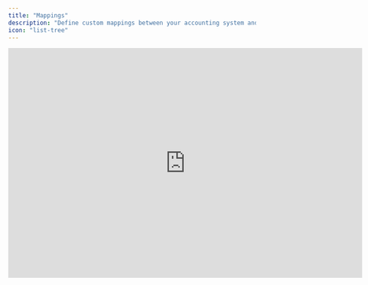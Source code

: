 ```yaml
---
title: "Mappings"
description: "Define custom mappings between your accounting system and financial model."
icon: "list-tree"
---
```


<iframe width="720" height="467" src="https://www.loom.com/embed/cb5a69747e644fbaa1807505eac81cc4?sid=60d11ddc-75bc-4640-8253-13657151a9c1" frameborder="0" webkitallowfullscreen mozallowfullscreen allowfullscreen />

## Overview

The *Mappings* view shows general ledger accounts from all your connected accounting systems. Map your general ledger accounts to their relevant line items in your model to automatically import actuals from your accounting system.

## Basics

### Accessing your chart of accounts

Your general ledger accounts are accessible through the *Mappings* view. This view allows you to (1) see the structure of your financial model and (2) get a complete overview of the general ledger accounts from all connected accounting systems. Accounts in the Mappings view are divided into two categories:

* **Active**: Accounts with booked entries from any time. The 'Last Activity' identifies the last booked entry. We recommend that you either map or ignore these accounts.&#x20;

* **Unused**: Accounts without booked entries, ever. You do not need to do anything with these; if entries are booked to them later, they will automatically move to the active category.&#x20;

To help guide the mapping of your general ledger, accounts are categorized into five categories: Income (I), Expense (EX), Asset (A), Liability (L), or Equity (EQ). This categorization is based exclusively on information from your accounting system tool.

### Mapping your chart of accounts

You map accounts to your financial model by dragging them over. You can drag accounts to existing rows or automatically create new rows for them by dragging them all the way to the row names and releasing them.&#x20;

You can map accounts to rows and groups in Francis. Rows and groups with mapped accounts will have a green dot, indicating a link to the ERP tool. You can map multiple accounts to the same line item.

### Notifications regarding missing mappings

At any given time, the notification count on the mapping button and individual data sources indicate the number of accounts needing to be mapped to your financial model.

The notification provides a completeness check and can be considered a to-do list. You can either map or ignore accounts to bring the notification count down.&#x20;

### Ignoring accounts

You can ignore accounts if your chart includes old accounts you wish to exclude. Ignored accounts are excluded from the notification count. If new entries are booked to ignored accounts, they are automatically un-ignored, prompting a notification.
